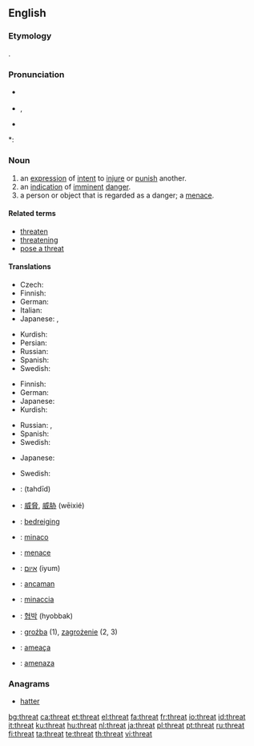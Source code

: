 ==English==

===Etymology===
{{etyl|ang}} {{term|þreat|þrēat|crowd, army}}.

===Pronunciation===
* {{a|UK}} {{IPA|/θrɛt/}}
* {{enPR|thrĕt}}, {{SAMPA|/TrEt/}}
* {{audio|en-us-threat.ogg|Audio (US)}}

*: {{rhymes|ɛt}}

===Noun===
{{en-noun}}

# an [[expression]] of [[intent]] to [[injure]] or [[punish]] another.
# an [[indication]] of [[imminent]] [[danger]].
# a person or object that is regarded as a danger; a [[menace]].

====Related terms====
* [[threaten]]
* [[threatening]]
* [[pose a threat]]

====Translations====
{{trans-top|expression of intent to injure or punish another}}
* Czech: {{t-|cs|hrozba|f}}
* Finnish: {{t-|fi|uhkaus}}
* German: {{t+|de|Drohung|f}}
* Italian: {{t+|it|minaccia|f}}
* Japanese: {{t|ja|脅迫|tr=kyōhaku|sc=Jpan}}, {{t|ja|脅かし|tr=odokashi|sc=Jpan}}
{{trans-mid}}
* Kurdish: {{t+|ku|tehdît}}
* Persian: {{fa-Arab|[[تهدید]]}}
* Russian: {{t+|ru|угроза|f|tr=ugróza|sc=Cyrl}}
* Spanish: {{t-|es|amenaza|f}}
* Swedish: {{t+|sv|hot|n}}
{{trans-bottom}}

{{trans-top|indication of imminent danger}}
* Finnish: {{t+|fi|uhka}}
* German: {{t-|de|Bedrohung|f}}
* Japanese: {{t|ja|脅威|tr=kyōi|sc=Jpan}}
* Kurdish: {{t+|ku|هه‌ڕه‌شه‌|sc=ku-Arab}}
{{trans-mid}}
* Russian: {{t+|ru|угроза|f|tr=ugróza|sc=Cyrl}}, {{t+|ru|опасность|f|tr=opásnost'|sc=Cyrl}}
* Spanish: {{t-|es|amenaza|f}}
* Swedish: {{t+|sv|hot|n}}
{{trans-bottom}}

{{trans-top|person regarded as a danger}}
* Japanese: {{t|ja|脅威|tr=kyōi|sc=Jpan}}
{{trans-mid}}
* Swedish: {{t+|sv|hot|n}}
{{trans-bottom}}

{{checktrans-top}}
* {{ttbc|Arabic}}: {{Arab|[[تهديد]]}} (tahdīd) {{m}}
* {{ttbc|Chinese}}: [[威脅]], [[威胁]] (wēixié)
* {{ttbc|Dutch}}: [[bedreiging]] {{f}}
* {{ttbc|Esperanto}}: [[minaco]]
* {{ttbc|French}}: [[menace]] {{f}}
* {{ttbc|Hebrew}}: [[איום]] (iyum)
* {{ttbc|Indonesian}}: [[ancam|ancaman]]
* {{ttbc|Italian}}: [[minaccia]] {{f}}
* {{ttbc|Korean}}: [[협박]] (hyobbak)
* {{ttbc|Polish}}: [[groźba]] {{f}} (1), [[zagrożenie]] {{n}} (2, 3)
* {{ttbc|Portuguese}}: [[ameaça]] {{f}}
* {{ttbc|Spanish}}: [[amenaza]] {{f}}
{{trans-bottom}}

===Anagrams===
* [[hatter]]

[[bg:threat]]
[[ca:threat]]
[[et:threat]]
[[el:threat]]
[[fa:threat]]
[[fr:threat]]
[[io:threat]]
[[id:threat]]
[[it:threat]]
[[ku:threat]]
[[hu:threat]]
[[nl:threat]]
[[ja:threat]]
[[pl:threat]]
[[pt:threat]]
[[ru:threat]]
[[fi:threat]]
[[ta:threat]]
[[te:threat]]
[[th:threat]]
[[vi:threat]]